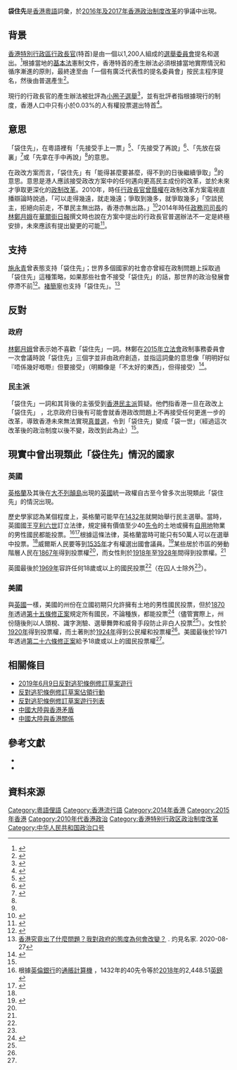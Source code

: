 '''袋住先'''是[[香港|香港]][[香港粵語|粵語]]詞彙，於[[2016年及2017年香港政治制度改革|2016年及2017年香港政治制度改革]]的爭議中出現。

==背景==
[[香港特別行政區行政長官|香港特別行政區行政長官]](特首)是由一個以1,200人組成的[[選舉委員會_(香港)|選舉委員會]]提名和選出。<ref>{{cite news |title=香港特首是怎么选出来的？ |url=https://www.dw.com/zh/%E9%A6%99%E6%B8%AF%E7%89%B9%E9%A6%96%E6%98%AF%E6%80%8E%E4%B9%88%E9%80%89%E5%87%BA%E6%9D%A5%E7%9A%84/a-38042323 |accessdate=2019-06-26 |work=[[德國之聲|德國之聲]] |date=2017-03-21 |language=zh-hans |archive-date=2019-06-26 |archive-url=https://web.archive.org/web/20190626082330/https://www.dw.com/zh/%E9%A6%99%E6%B8%AF%E7%89%B9%E9%A6%96%E6%98%AF%E6%80%8E%E4%B9%88%E9%80%89%E5%87%BA%E6%9D%A5%E7%9A%84/a-38042323 |dead-url=no }}</ref>根據當地的[[中華人民共和國香港特別行政區基本法|基本法]]憲制文件，香港特首的產生辦法必須根據當地實際情況和循序漸進的原則，最終達至由「一個有廣泛代表性的提名委員會」按民主程序提名，然後由普選產生<ref>{{cite web |title=中華人民共和國香港特別行政區基本法 |url=https://zh.wikisource.org/zh-hant/%E4%B8%AD%E8%8F%AF%E4%BA%BA%E6%B0%91%E5%85%B1%E5%92%8C%E5%9C%8B%E9%A6%99%E6%B8%AF%E7%89%B9%E5%88%A5%E8%A1%8C%E6%94%BF%E5%8D%80%E5%9F%BA%E6%9C%AC%E6%B3%95#%E7%AC%AC%E4%B8%80%E7%AF%80_%E8%A1%8C%E6%94%BF%E9%95%B7%E5%AE%98 |website=[[維基文庫|維基文庫]] |accessdate=2019-06-26 |archive-date=2019-05-18 |archive-url=https://web.archive.org/web/20190518061553/https://zh.wikisource.org/zh-hant/%E4%B8%AD%E8%8F%AF%E4%BA%BA%E6%B0%91%E5%85%B1%E5%92%8C%E5%9C%8B%E9%A6%99%E6%B8%AF%E7%89%B9%E5%88%A5%E8%A1%8C%E6%94%BF%E5%8D%80%E5%9F%BA%E6%9C%AC%E6%B3%95#%E7%AC%AC%E4%B8%80%E7%AF%80_%E8%A1%8C%E6%94%BF%E9%95%B7%E5%AE%98 |dead-url=no }}</ref>。

現行的行政長官的產生辦法被批評為[[小圈子選舉|小圈子選舉]]<ref>{{cite news |author1=陳韜文 |title=【特首選舉】矛盾重重的小圈子選舉政治 |url=https://news.mingpao.com/ins/%E6%96%87%E6%91%98/article/20170216/s00022/1487209428592/%E3%80%90%E7%89%B9%E9%A6%96%E9%81%B8%E8%88%89%E3%80%91%E7%9F%9B%E7%9B%BE%E9%87%8D%E9%87%8D%E7%9A%84%E5%B0%8F%E5%9C%88%E5%AD%90%E9%81%B8%E8%88%89%E6%94%BF%E6%B2%BB%EF%BC%88%E6%96%87-%E9%99%B3%E9%9F%9C%E6%96%87%EF%BC%89 |accessdate=2019-06-26 |work=[[明報|明報]] |date=2017-02-16 |archive-date=2019-06-26 |archive-url=https://web.archive.org/web/20190626082327/https://news.mingpao.com/ins/%25E6%2596%2587%25E6%2591%2598/article/20170216/s00022/1487209428592/%25E3%2580%2590%25E7%2589%25B9%25E9%25A6%2596%25E9%2581%25B8%25E8%2588%2589%25E3%2580%2591%25E7%259F%259B%25E7%259B%25BE%25E9%2587%258D%25E9%2587%258D%25E7%259A%2584%25E5%25B0%258F%25E5%259C%2588%25E5%25AD%2590%25E9%2581%25B8%25E8%2588%2589%25E6%2594%25BF%25E6%25B2%25BB%25EF%25BC%2588%25E6%2596%2587-%25E9%2599%25B3%25E9%259F%259C%25E6%2596%2587%25EF%25BC%2589 |dead-url=no }}</ref>，並有批評者指根據現行的制度，香港人口中只有小於0.03%的人有權投票選出特首<ref>{{cite news |author1=蔡曉穎 |title=藝術團隊直播抗議香港「小圈子選舉」 |url=https://www.bbc.com/zhongwen/trad/chinese-news-39398380 |accessdate=2019-06-26 |work=[[BBC中文網|BBC中文網]] |date=2017-03-26 |archive-date=2019-06-26 |archive-url=https://web.archive.org/web/20190626090831/https://www.bbc.com/zhongwen/trad/chinese-news-39398380 |dead-url=no }}</ref>。

==意思==
「袋住先」，在粵語裡有「先接受手上一票」<ref>{{cite news |title=“袋住先”，还是争到底？ |url=https://www.dw.com/zh/%E8%A2%8B%E4%BD%8F%E5%85%88%E8%BF%98%E6%98%AF%E4%BA%89%E5%88%B0%E5%BA%95/a-17893594 |accessdate=2019-06-26 |work=[[德國之聲|德國之聲]] |date=2014-09-01 |language=zh-hans |archive-date=2019-06-26 |archive-url=https://web.archive.org/web/20190626082330/https://www.dw.com/zh/%E8%A2%8B%E4%BD%8F%E5%85%88%E8%BF%98%E6%98%AF%E4%BA%89%E5%88%B0%E5%BA%95/a-17893594 |dead-url=no }}</ref>、「先接受了再說」<ref>{{cite news |title=如果當年「袋住先」，今天結局又會如何？ |url=https://theinitium.com/roundtable/20170327-roundtable-hk-ce-election/ |accessdate=2019-06-26 |work=[[端傳媒|端傳媒]] |date=2017-03-27 |archive-date=2019-06-26 |archive-url=https://web.archive.org/web/20190626082324/https://theinitium.com/roundtable/20170327-roundtable-hk-ce-election/ |dead-url=no }}</ref>、「先放在袋裏」<ref name="etnet1">{{cite web |author1=[[岑逸飛|岑逸飛]] |title=「袋住先」方案的玄機 |url=http://www.etnet.com.hk/www/tc/lifestyle/internationalaffairs/culture/26838 |website=[[經濟通|經濟通]] |accessdate=2019-06-26 |date=2014-08-14 |archive-date=2019-06-26 |archive-url=https://web.archive.org/web/20190626082326/http://www.etnet.com.hk/www/tc/lifestyle/internationalaffairs/culture/26838 |dead-url=no }}</ref>或「先拿在手中再說」<ref name="etnet1"/>的意思。

在政改方案而言，「袋住先」有「能得甚麼要甚麼，得不到的日後繼續爭取」<ref name="etnet1"/>的意思。意思是港人應該接受政改方案中的任何邁向更高民主成份的改革，並於未來才爭取更深化的[[香港政治制度改革|政制改革]]。2010年，時任[[香港特別行政區行政長官|行政長官]][[曾蔭權|曾蔭權]]在政制改革方案電視直播辯論時說過，「可以走得幾遠，就走幾遠；爭取到幾多，就爭取幾多」「空談民主，拒絕向前走，不單民主無出路，香港亦無出路。」<ref>{{cite news |title=行政長官政改辯論總結發言 |url=https://www.info.gov.hk/gia/general/201006/17/P201006170257.htm |accessdate=2010-06-17 |work=[[政府新聞處|政府新聞處]] |date=2010-06-27 |archive-date=2010-06-21 |archive-url=https://web.archive.org/web/20100621125744/http://www.info.gov.hk/gia/general/201006/17/P201006170257.htm |dead-url=no }}</ref>2014年時任[[香港特別行政區政務司司長|政務司司長]]的[[林鄭月娥|林鄭月娥]]在[[華爾街日報|華爾街日報]]撰文時也說在方案中提出的行政長官普選辦法不一定是終極安排，未來應該有提出變更的可能<ref>{{cite news |title=林鄭《華爾街日報》推「袋住先」 |url=http://std.stheadline.com/daily/article/detail/182514-%E6%B8%AF%E8%81%9E-%E6%9E%97%E9%84%AD%E3%80%8A%E8%8F%AF%E7%88%BE%E8%A1%97%E6%97%A5%E5%A0%B1%E3%80%8B%E6%8E%A8%E3%80%8C%E8%A2%8B%E4%BD%8F%E5%85%88%E3%80%8D |accessdate=2019-06-26 |work=[[星島日報|星島日報]] |date=2014-07-29 |archive-date=2019-06-26 |archive-url=https://web.archive.org/web/20190626082326/http://std.stheadline.com/daily/article/detail/182514-%25E6%25B8%25AF%25E8%2581%259E-%25E6%259E%2597%25E9%2584%25AD%25E3%2580%258A%25E8%258F%25AF%25E7%2588%25BE%25E8%25A1%2597%25E6%2597%25A5%25E5%25A0%25B1%25E3%2580%258B%25E6%258E%25A8%25E3%2580%258C%25E8%25A2%258B%25E4%25BD%258F%25E5%2585%2588%25E3%2580%258D |dead-url=no }}</ref>。

==支持==
[[施永青|施永青]]曾表態支持「袋住先」；世界多個國家的社會亦曾經在政制問題上採取過「袋住先」這種策略，如果那些社會不接受「袋住先」的話，那世界的政治發展會停滯不前<ref name="am730-1">{{cite news |author1=[[施永青|施永青]] |title=「袋住先」會一袋就得袋一世嗎？ |url=https://www.am730.com.hk/column/%E6%96%B0%E8%81%9E/%E3%80%8C%E8%A2%8B%E4%BD%8F%E5%85%88%E3%80%8D%E6%9C%83%E4%B8%80%E8%A2%8B%E5%B0%B1%E5%BE%97%E8%A2%8B%E4%B8%80%E4%B8%96%E5%97%8E%EF%BC%9F-5570 |accessdate=2019-06-26 |work=[[am730|am730]] |date=2015-05-04 |archive-date=2020-09-01 |archive-url=https://web.archive.org/web/20200901085335/https://www.am730.com.hk/column/%E6%96%B0%E8%81%9E/%E3%80%8C%E8%A2%8B%E4%BD%8F%E5%85%88%E3%80%8D%E6%9C%83%E4%B8%80%E8%A2%8B%E5%B0%B1%E5%BE%97%E8%A2%8B%E4%B8%80%E4%B8%96%E5%97%8E%EF%BC%9F-5570 |dead-url=no }}</ref>。[[褚簡寧|褚簡寧]]也支持「袋住先」。<ref>[https://www.youtube.com/watch?v=4ECc4GePOF8 香港究竟出了什麼問題？我對政府的態度為何會改變？] {{Wayback|url=https://www.youtube.com/watch?v=4ECc4GePOF8 |date=20200901085316 }}. 灼見名家. 2020-08-27</ref>

==反對==
===政府===
[[林鄭月娥|林鄭月娥]]曾表示她不喜歡「袋住先」一詞。林鄭在[[2015年|2015年]][[香港立法會|立法會]]政制事務委員會一次會議時說「袋住先」三個字並非由政府創造，並指這詞彙的意思像「明明好似『唔係幾好嘅嘢』但要接受」（明顯像是「不太好的東西」，但得接受）<ref>{{cite news |title=【短片】【政改諮詢】林鄭：不喜歡「袋住先」 指似「唔係幾好嘅嘢」 |url=https://news.mingpao.com/ins/%E6%B8%AF%E8%81%9E/article/20150119/s00001/1421654775542/%E3%80%90%E7%9F%AD%E7%89%87%E3%80%91%E3%80%90%E6%94%BF%E6%94%B9%E8%AB%AE%E8%A9%A2%E3%80%91%E6%9E%97%E9%84%AD-%E4%B8%8D%E5%96%9C%E6%AD%A1%E3%80%8C%E8%A2%8B%E4%BD%8F%E5%85%88%E3%80%8D-%E6%8C%87%E4%BC%BC%E3%80%8C%E5%94%94%E4%BF%82%E5%B9%BE%E5%A5%BD%E5%98%85%E5%98%A2%E3%80%8D |accessdate=2019-06-26 |work=[[明報|明報]] |date=2015-01-19 |archive-date=2020-09-01 |archive-url=https://web.archive.org/web/20200901085303/https://news.mingpao.com/ins/%E6%B8%AF%E8%81%9E/article/20150119/s00001/1421654775542/%E3%80%90%E7%9F%AD%E7%89%87%E3%80%91%E3%80%90%E6%94%BF%E6%94%B9%E8%AB%AE%E8%A9%A2%E3%80%91%E6%9E%97%E9%84%AD-%E4%B8%8D%E5%96%9C%E6%AD%A1%E3%80%8C%E8%A2%8B%E4%BD%8F%E5%85%88%E3%80%8D-%E6%8C%87%E4%BC%BC%E3%80%8C%E5%94%94%E4%BF%82%E5%B9%BE%E5%A5%BD%E5%98%85%E5%98%A2%E3%80%8D |dead-url=no }}</ref>。

===民主派===
「袋住先」一詞和其背後的主張受到[[香港民主派|香港民主派]]質疑。他們指香港一旦在政改上「袋住先」 ，北京政府日後有可能會就香港政改問題上不再接受任何更進一步的改革，導致香港未來無法實現[[真普選|真普選]]，令到「袋住先」變成「袋一世」（經過這次改革後的政治制度以後不變，政改到此為止）<ref name="am730-1"/>。

==現實中曾出現類此「袋住先」情況的國家==
===英國===
[[英格蘭|英格蘭]]及其後在[[大不列顛島|大不列顛島]]出現的[[英國|英國]]統一政權自古至今曾多次出現類此「袋住先」的情況出現。

歷史學家認為某個程度上，英格蘭可能早在[[1432年|1432年]]就開始舉行民主選舉。當時，英國國王[[亨利六世_(英格蘭)|亨利六世]]訂立法律，規定擁有價值至少40[[先令|先令]]的土地或擁有[[地皮|自用地]]物業的男性國民都能投票。<ref>根據[[英倫銀行|英倫銀行]]的[https://www.bankofengland.co.uk/monetary-policy/inflation/inflation-calculator 通脹計算機] {{Wayback|url=https://www.bankofengland.co.uk/monetary-policy/inflation/inflation-calculator |date=20181005211045 }}，1432年的40先令等於[[2018年|2018年]]的2,448.51[[英鎊|英鎊]]</ref><ref name="TheTelegraph1">{{cite news |title=From Magna Carta to universal suffrage, the 1000-year history of British democracy |trans-title=由大憲章至全民投票，英國民主的一千年歷史 |url=https://www.telegraph.co.uk/news/0/general-election-2017-magna-carta-universal-suffrage-1000-year/ |accessdate=2019-08-04 |work=[[每日電訊報|每日電訊報]] |date=2017-06-07 |language=en-gb |archive-date=2019-06-10 |archive-url=https://web.archive.org/web/20190610211147/https://www.telegraph.co.uk/news/0/general-election-2017-magna-carta-universal-suffrage-1000-year/ |dead-url=no }}</ref>根據這條法律，英格蘭當時可能只有50萬人可以在選舉中投票。<ref name="TheTelegraph1"/>威爾斯人民要等到[[1535年|1535年]]才有權選出國會議員。<ref name="UKParliament">{{cite web |title=Key Dates |trans-title=重要日期 |url=https://www.parliament.uk/about/living-heritage/transformingsociety/electionsvoting/chartists/keydates/ |website=[[英國國會|英國國會]] |accessdate=2019-08-04 |language=en-gb |archive-date=2019-08-04 |archive-url=https://web.archive.org/web/20190804054853/https://www.parliament.uk/about/living-heritage/transformingsociety/electionsvoting/chartists/keydates/ |dead-url=no }}</ref>某些居於市區的勞動階層人民在[[1867年|1867年]]得到投票權<ref name="UKParliament"/>，而女性則於[[1918年|1918年]]至[[1928年|1928年]]間得到投票權。<ref name="TheTelegraph1"/>

英國最後於[[1969年|1969年]]容許任何18歲或以上的國民投票<ref name="UKParliament"/>（在囚人士除外<ref name="TheTelegraph1"/>）。

===美國===
與[[英國|英國]]一樣，美國的州份在立國初期只允許擁有土地的男性國民投票，但於[[1870年|1870年]]透過[[美利堅合眾國憲法第十五條修正案|第十五條修正案]]規定所有國民，不論種族，都能投票<ref name="USVoting">{{cite web |title=History of Voting in America |trans-title=美國投票史 |url=https://www.sos.wa.gov/_assets/elections/history-of-voting-in-america-timeline.pdf |website=[[華盛頓州|華盛頓州]]州務卿辦公室 |accessdate=2019-08-04 |language=en-us |archive-date=2020-01-30 |archive-url=https://web.archive.org/web/20200130005230/https://www.sos.wa.gov/_assets/elections/history-of-voting-in-america-timeline.pdf |dead-url=no }}</ref>（儘管實際上，州份隨後則以人頭稅、識字測驗、選舉舞弊和威脅手段防止非白人投票<ref name="USVoting"/>）。女性於[[1920年|1920年]]得到投票權，而土著則於[[1924年|1924年]]得到公民權和投票權<ref name="USVoting"/>。美國最後於1971年透過[[美利堅合眾國憲法第二十六條修正案|第二十六條修正案]]給予18歲或以上的國民投票權<ref name="USVoting"/>。

==相關條目==
* [[2019年6月9日反對逃犯條例修訂草案遊行|2019年6月9日反對逃犯條例修訂草案遊行]]
* [[反對逃犯條例修訂草案佔領行動|反對逃犯條例修訂草案佔領行動]]
* [[反對逃犯條例修訂草案遊行列表|反對逃犯條例修訂草案遊行列表]]
* [[中國大陸與香港矛盾|中國大陸與香港矛盾]]
* [[中國大陸與香港關係|中國大陸與香港關係]]

==參考文獻==


*{{cite web|url=http://www.bbc.co.uk/zhongwen/trad/china/2015/05/150505_hkreview_political_reform|title=香港觀察：港股斬獲袋袋平安  政制「袋住先」通過難|work=BBC Chinese|accessdate=11 May 2015}}
*{{cite web|url=https://thestandnews.com/politics/%E6%B8%AF%E4%B8%AD%E7%90%86%E4%B8%89%E5%A4%A7%E5%90%88%E8%BE%A6%E6%B0%91%E8%AA%BF-%E6%94%AF%E6%8C%81%E8%A2%8B%E4%BD%8F%E5%85%8847-%E4%B8%8D%E9%81%8E%E5%8D%8A/|title=三大民調　撐袋住先不過半　學者揭政府誇大民意|work=立場新聞 Stand News|accessdate=11 May 2015|archive-date=2019-01-03|archive-url=https://web.archive.org/web/20190103060559/https://thestandnews.com/politics/%E6%B8%AF%E4%B8%AD%E7%90%86%E4%B8%89%E5%A4%A7%E5%90%88%E8%BE%A6%E6%B0%91%E8%AA%BF-%E6%94%AF%E6%8C%81%E8%A2%8B%E4%BD%8F%E5%85%8847-%E4%B8%8D%E9%81%8E%E5%8D%8A/|dead-url=no}}

==資料來源==
{{reflist}}

{{香港雙普選}}

[[Category:粵語俚語|Category:粵語俚語]]
[[Category:香港流行語|Category:香港流行語]]
[[Category:2014年香港|Category:2014年香港]]
[[Category:2015年香港|Category:2015年香港]]
[[Category:2010年代香港政治|Category:2010年代香港政治]]
[[Category:香港特别行政区政治制度改革|Category:香港特别行政区政治制度改革]]
[[Category:中华人民共和国政治口号|Category:中华人民共和国政治口号]]